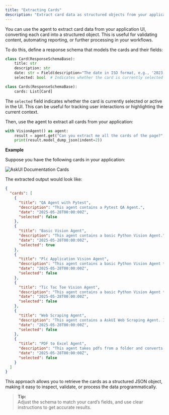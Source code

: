 ---
title: "Extracting Cards"
description: "Extract card data as structured objects from your application"
---

You can use the agent to extract card data from your application UI, converting each card into a structured object. This is useful for validating content, automating reporting, or further processing in your workflows.

To do this, define a response schema that models the cards and their fields:

```python
class Card(ResponseSchemaBase):
    title: str
    description: str
    date: str = Field(description="The date in ISO format, e.g., '2023-10-01T12:00:00Z'")
    selected: bool  # Indicates whether the card is currently selected or active

class Cards(ResponseSchemaBase):
    cards: List[Card]
```

The `selected` field indicates whether the card is currently selected or active in the UI. This can be useful for tracking user interactions or highlighting the current context.

Then, use the agent to extract all cards from your application:

```python
with VisionAgent() as agent:
    result = agent.get("Can you extract me all the cards of the page?", response_schema=Cards)
    print(result.model_dump_json(indent=2))
```

**Example**

Suppose you have the following cards in your application:

![AskUI Documentation Cards](images/card-example.png)

The extracted output would look like:

```json
{
  "cards": [
    {
      "title": "QA Agent with Pytest",
      "description": "This agent contains a Pytest QA Agent.",
      "date": "2025-05-28T00:00:00Z",
      "selected": false
    },
    {
      "title": "Basic Vision Agent",
      "description": "This agent contains a basic Python Vision Agent.",
      "date": "2025-05-28T00:00:00Z",
      "selected": true
    },
    {
      "title": "Plc Application Vision Agent",
      "description": "This agent contains a basic Python Vision Agent that interacts with a PLC application.",
      "date": "2025-05-28T00:00:00Z",
      "selected": false
    },
    {
      "title": "Tic Tac Toe Vision Agent",
      "description": "This agent contains a basic Python Vision Agent that plays Tic Tac Toe.",
      "date": "2025-05-28T00:00:00Z",
      "selected": false
    },
    {
      "title": "Web Scraping Agent",
      "description": "This agent contains a AskUI Web Scraping Agent. It scrapes data from a website and stores it in a text file.",
      "date": "2025-05-28T00:00:00Z",
      "selected": false
    },
    {
      "title": "PDF to Excel Agent",
      "description": "This agent takes pdfs from a folder and converts them into an excel file. Extracted information can be changed in the prompt.",
      "date": "2025-05-28T00:00:00Z",
      "selected": false
    }
  ]
}
```

This approach allows you to retrieve the cards as a structured JSON object, making it easy to inspect, validate, or process the data programmatically.

> **Tip:**  
> Adjust the schema to match your card’s fields, and use clear instructions to get accurate results.



